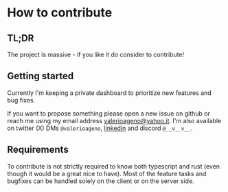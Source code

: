 
<Head>
  <title>Tuono - Contributing</title>
</Head>


<Breadcrumbs>
		<Element label="✨ Contributing"/>
</Breadcrumbs>

# How to contribute

## TL;DR

The project is massive - if you like it do consider to contribute!

## Getting started

Currently I'm keeping a private dashboard to prioritize new features and bug fixes.

If you want to propose something please open a new issue on github or reach me using
my email address [valerioageno@yahoo.it](mailto:valerioageno@yahoo.it).
I'm also available on twitter (X) DMs `@valerioageno`, [linkedin](https://www.linkedin.com/in/valerioageno)
and discord `@__v__v__`.

## Requirements

To contribute is not strictly required to know both typescript and rust (even though it
would be a great nice to have). Most of the feature tasks and bugfixes can be handled solely on
the client or on the server side.
